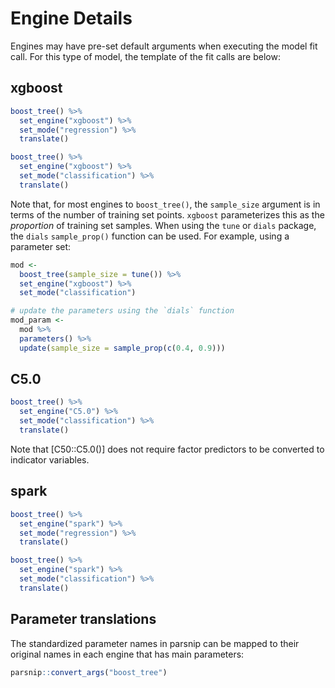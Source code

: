 # Engine Details

Engines may have pre-set default arguments when executing the model fit call. For this type of model, the template of the fit calls are below:

## xgboost

```r
boost_tree() %>% 
  set_engine("xgboost") %>% 
  set_mode("regression") %>% 
  translate()
```

```r
boost_tree() %>% 
  set_engine("xgboost") %>% 
  set_mode("classification") %>% 
  translate()
```

Note that, for most engines to `boost_tree()`, the `sample_size` argument  is in
terms of the number of training set points. `xgboost` parameterizes this as the 
_proportion_ of training set samples. When using the `tune` or `dials` package, 
the `dials` `sample_prop()` function can be used. For example, using a 
parameter set: 

```r
mod <- 
  boost_tree(sample_size = tune()) %>% 
  set_engine("xgboost") %>% 
  set_mode("classification")

# update the parameters using the `dials` function
mod_param <- 
  mod %>% 
  parameters() %>% 
  update(sample_size = sample_prop(c(0.4, 0.9)))
```

## C5.0

```r
boost_tree() %>% 
  set_engine("C5.0") %>% 
  set_mode("classification") %>% 
  translate()
```

Note that [C50::C5.0()] does not require factor predictors to be converted 
to indicator variables. 

## spark

```r
boost_tree() %>% 
  set_engine("spark") %>% 
  set_mode("regression") %>% 
  translate()
```

```r
boost_tree() %>% 
  set_engine("spark") %>% 
  set_mode("classification") %>% 
  translate()
```


## Parameter translations

The standardized parameter names in parsnip can be mapped to their original names in each engine that has main parameters:

```r
parsnip::convert_args("boost_tree")
```

